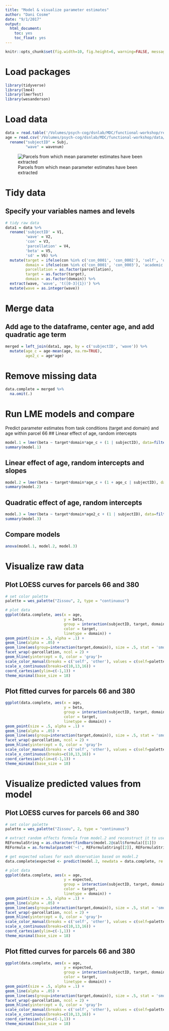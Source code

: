 ```yaml
---
title: "Model & visualize parameter estimates"
author: "Dani Cosme"
date: "9/1/2017"
output:
  html_document:
    toc: yes
    toc_float: yes
---
```


```r
knitr::opts_chunk$set(fig.width=10, fig.height=6, warning=FALSE, message=FALSE)
```

# Load packages
```r
library(tidyverse)
library(lme4)
library(lmerTest)
library(wesanderson)
```

# Load data
```r
data = read.table('/Volumes/psych-cog/dsnlab/MDC/functional-workshop/results/ROI_analysis/parameterEstimates.txt', sep = "", fill = TRUE, stringsAsFactors=FALSE)
age = read.csv('/Volumes/psych-cog/dsnlab/MDC/functional-workshop/data/covariates/age.csv') %>%
  rename("subjectID" = Subj,
         "wave" = wavenum)
```

![Parcels from which mean parameter estimates have been extracted](/Users/danicosme/Documents/MDC/parcel_66_380.png)

# Tidy data
## Specify your variables names and levels
```r
# tidy raw data
data1 = data %>% 
  rename('subjectID' = V1,
         'wave' = V2,
         'con' = V3,
         'parcellation' = V4,
         'beta' = V5,
         'sd' = V6) %>%
  mutate(target = ifelse(con %in% c('con_0001', 'con_0002'), 'self', 'other'), 
         domain = ifelse(con %in% c('con_0001', 'con_0003'), 'academic', 'social'), 
         parcellation = as.factor(parcellation),
         target = as.factor(target),
         domain = as.factor(domain)) %>%
  extract(wave, 'wave', 't([0-3]{1})') %>%
  mutate(wave = as.integer(wave))
```

# Merge data
## Add age to the dataframe, center age, and add quadratic age term
```r
merged = left_join(data1, age, by = c('subjectID', 'wave')) %>%
  mutate(age_c = age-mean(age, na.rm=TRUE),
         age2_c = age*age)
```

# Remove missing data
```r
data.complete = merged %>%
  na.omit(.)
```

# Run LME models and compare
Predict parameter estimates from task conditions (target and domain) and age within parcel 66
## Linear effect of age, random intercepts
```r
model.1 = lmer(beta ~ target*domain*age_c + (1 | subjectID), data=filter(data.complete, parcellation == 66))
summary(model.1)
```

## Linear effect of age, random intercepts and slopes 
```r
model.2 = lmer(beta ~ target*domain*age_c + (1 + age_c | subjectID), data=filter(data.complete, parcellation == 66))
summary(model.2)
```

## Quadratic effect of age, random intercepts
```r
model.3 = lmer(beta ~ target*domain*age2_c + (1 | subjectID), data=filter(data.complete, parcellation == 66))
summary(model.3)
```

## Compare models
```r
anova(model.1, model.2, model.3)
```

# Visualize raw data
## Plot LOESS curves for parcels 66 and 380
```r
# set color palette
palette = wes_palette("Zissou", 2, type = "continuous")

# plot data
ggplot(data.complete, aes(x = age, 
                          y = beta, 
                          group = interaction(subjectID, target, domain), 
                          color = target, 
                          linetype = domain)) +
geom_point(size = .5, alpha = .1) + 
geom_line(alpha = .05) + 
geom_line(aes(group=interaction(target,domain)), size = .5, stat = 'smooth', method = 'loess') + 
facet_wrap(~parcellation, ncol = 2) +
geom_hline(yintercept = 0, color = 'gray')+
scale_color_manual(breaks = c('self', 'other'), values = c(self=palette[2], other=palette[1]))+
scale_x_continuous(breaks=c(10,13,16)) +
coord_cartesian(ylim=c(-1,1)) +
theme_minimal(base_size = 18)
```

## Plot fitted curves for parcels 66 and 380
```r
ggplot(data.complete, aes(x = age, 
                          y = beta, 
                          group = interaction(subjectID, target, domain), 
                          color = target, 
                          linetype = domain)) +
geom_point(size = .5, alpha = .1) + 
geom_line(alpha = .05) + 
geom_line(aes(group=interaction(target,domain)), size = .5, stat = 'smooth', method = 'lm', formula = y ~ poly(x,2)) + 
facet_wrap(~parcellation, ncol = 2) +
geom_hline(yintercept = 0, color = 'gray')+
scale_color_manual(breaks = c('self', 'other'), values = c(self=palette[2], other=palette[1]))+
scale_x_continuous(breaks=c(10,13,16)) +
coord_cartesian(ylim=c(-1,1)) +
theme_minimal(base_size = 18)
```

# Visualize predicted values from model
## Plot LOESS curves for parcels 66 and 380
```r
# set color palette
palette = wes_palette("Zissou", 2, type = "continuous")

# extract random effects formula from model.2 and reconstruct it to use with the `predict` function
REFormulaString = as.character(findbars(model.2@call$formula)[[1]])
REFormula = as.formula(paste0('~(', REFormulaString[[2]], REFormulaString[[1]], REFormulaString[[3]], ')'))

# get expected values for each observation based on model.2
data.complete$expected <- predict(model.2, newdata = data.complete, re.form=REFormula)

# plot data
ggplot(data.complete, aes(x = age, 
                          y = expected, 
                          group = interaction(subjectID, target, domain), 
                          color = target, 
                          linetype = domain)) +
geom_point(size = .5, alpha = .1) + 
geom_line(alpha = .05) + 
geom_line(aes(group=interaction(target,domain)), size = .5, stat = 'smooth', method = 'loess') + 
facet_wrap(~parcellation, ncol = 2) +
geom_hline(yintercept = 0, color = 'gray')+
scale_color_manual(breaks = c('self', 'other'), values = c(self=palette[2], other=palette[1]))+
scale_x_continuous(breaks=c(10,13,16)) +
coord_cartesian(ylim=c(-1,1)) +
theme_minimal(base_size = 18)
```

## Plot fitted curves for parcels 66 and 380
```r
ggplot(data.complete, aes(x = age, 
                          y = expected, 
                          group = interaction(subjectID, target, domain), 
                          color = target, 
                          linetype = domain)) +
geom_point(size = .5, alpha = .1) + 
geom_line(alpha = .05) + 
geom_line(aes(group=interaction(target,domain)), size = .5, stat = 'smooth', method = 'lm', formula = y ~ poly(x,2)) +
facet_wrap(~parcellation, ncol = 2) +
geom_hline(yintercept = 0, color = 'gray')+
scale_color_manual(breaks = c('self', 'other'), values = c(self=palette[2], other=palette[1]))+
scale_x_continuous(breaks=c(10,13,16)) +
coord_cartesian(ylim=c(-1,1)) +
theme_minimal(base_size = 18)
```